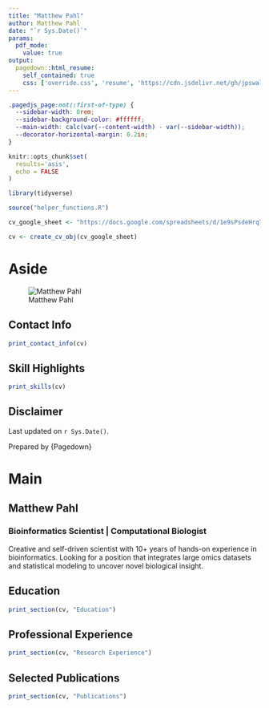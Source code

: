 ```yaml
---
title: "Matthew Pahl"
author: Matthew Pahl
date: "`r Sys.Date()`"
params:
  pdf_mode:
    value: true
output:
  pagedown::html_resume:
    self_contained: true
    css: ['override.css', 'resume', 'https://cdn.jsdelivr.net/gh/jpswalsh/academicons@1/css/academicons.min.css']
---
```


```css
.pagedjs_page:not(:first-of-type) {
  --sidebar-width: 0rem;
  --sidebar-background-color: #ffffff;
  --main-width: calc(var(--content-width) - var(--sidebar-width));
  --decorator-horizontal-margin: 0.2in;
}
```

```r
knitr::opts_chunk$set(
  results='asis', 
  echo = FALSE
)

library(tidyverse)

source("helper_functions.R")

cv_google_sheet <- "https://docs.google.com/spreadsheets/d/1e9sPsdeHrq7c0ZsG34vdrjkomWc9UlmZVeNPZ__NKCk/edit#gid=1120936702"

cv <- create_cv_obj(cv_google_sheet)
```


# Aside

![Matthew Pahl](https://media-exp1.licdn.com/dms/image/C4D03AQHaAK0520Y0tQ/profile-displayphoto-shrink_400_400/0/1648252694234?e=1671667200&v=beta&t=Om6qcloclIAZtT1ZuRVuma5Sb8glzHv0QFqRG8fwcn8)

## Contact Info {#contact}

```r
print_contact_info(cv)
```

## Skill Highlights {#skills}

```r
print_skills(cv)
```


## Disclaimer {#disclaimer}

Last updated on `r Sys.Date()`.

Prepared by {Pagedown}

# Main

## Matthew Pahl {#title}

### Bioinformatics Scientist \| Computational Biologist

Creative and self-driven scientist with 10+ years of hands-on experience in bioinformatics. Looking for a position that integrates large omics datasets and statistical modeling to uncover novel biological insight.

## Education {data-icon=graduation-cap data-concise=true}

```r
print_section(cv, "Education")
```


## Professional Experience {data-icon="suitcase"}

```r
print_section(cv, "Research Experience")
```

## Selected Publications {data-icon="book"}

```r
print_section(cv, "Publications")
```

